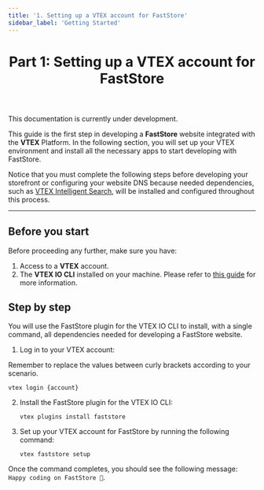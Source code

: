 ```yaml
---
title: '1. Setting up a VTEX account for FastStore'
sidebar_label: 'Getting Started'
---
```



<header>

# Part 1: Setting up a VTEX account for FastStore

</header>

<Callout type="warning" emoji="⚠️">
This documentation is currently under development.
</Callout>


This guide is the first step in developing a **FastStore** website integrated with the **VTEX** Platform. In the following section, you will set up your VTEX environment and install all the necessary apps to start developing with FastStore.

Notice that you must complete the following steps before developing your storefront or configuring your website DNS because needed dependencies, such as [VTEX Intelligent Search](https://help.vtex.com/tracks/vtex-intelligent-search), will be installed and configured throughout this process.

---

## Before you start

Before proceeding any further, make sure you have:

1. Access to a **VTEX** account.
2. The **VTEX IO CLI** installed on your machine. Please refer to [this guide](https://developers.vtex.com/vtex-developer-docs/docs/vtex-io-documentation-vtex-io-cli-installation-and-command-reference) for more information.


## Step by step

You will use the FastStore plugin for the VTEX IO CLI to install, with a single command, all dependencies needed for developing a FastStore website.

1. Log in to your VTEX account:

<Callout type="info" emoji="ℹ️">
   Remember to replace the values between curly brackets according to your scenario.
</Callout>

   ```
   vtex login {account}
   ```


2. Install the FastStore plugin for the VTEX IO CLI:
   ```
   vtex plugins install faststore
   ```

3. Set up your VTEX account for FastStore by running the following command:

   ```
   vtex faststore setup
   ```

Once the command completes, you should see the following message: `Happy coding on FastStore 🎉`.